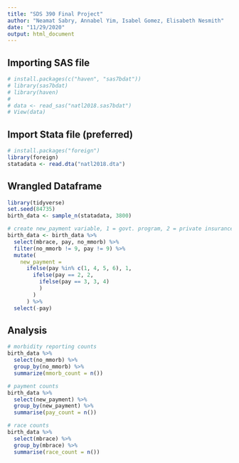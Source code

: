 ```yaml
---
title: "SDS 390 Final Project"
author: "Neamat Sabry, Annabel Yim, Isabel Gomez, Elisabeth Nesmith"
date: "11/29/2020"
output: html_document
---
```


## Importing SAS file 

```r
# install.packages(c("haven", "sas7bdat"))
# library(sas7bdat)
# library(haven)
#
# data <- read_sas("natl2018.sas7bdat")
# View(data)
```

## Import Stata file (preferred)

```r
# install.packages("foreign")
library(foreign)
statadata <- read.dta("natl2018.dta")
```

## Wrangled Dataframe
```r
library(tidyverse)
set.seed(84735)
birth_data <- sample_n(statadata, 3800)
```

```r
# create new_payment variable, 1 = govt. program, 2 = private insurance, 3 = self pay, 4 = other
birth_data <- birth_data %>%
  select(mbrace, pay, no_mmorb) %>%
  filter(no_mmorb != 9, pay != 9) %>%
  mutate(
    new_payment =
      ifelse(pay %in% c(1, 4, 5, 6), 1,
        ifelse(pay == 2, 2,
          ifelse(pay == 3, 3, 4)
          )
        )
      ) %>%
  select(-pay)
```

## Analysis
```r
# morbidity reporting counts
birth_data %>%
  select(no_mmorb) %>%
  group_by(no_mmorb) %>%
  summarize(mmorb_count = n())
```

```r
# payment counts
birth_data %>%
  select(new_payment) %>%
  group_by(new_payment) %>%
  summarise(pay_count = n())
```

```r
# race counts
birth_data %>%
  select(mbrace) %>%
  group_by(mbrace) %>%
  summarise(race_count = n())
```

